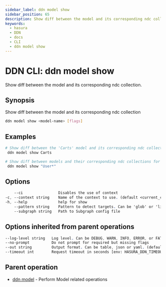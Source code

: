 ```yaml
---
sidebar_label: ddn model show
sidebar_position: 65
description: Show diff between the model and its corresponding ndc collection using the DDN CLI
keywords:
  - hasura
  - DDN
  - docs
  - CLI
  - ddn model show
---
```


# DDN CLI: ddn model show

Show diff between the model and its corresponding ndc collection.

## Synopsis

Show diff between the model and its corresponding ndc collection

```bash
ddn model show <model-name> [flags]
```

## Examples

```bash
# Show diff between the 'Carts' model and its corresponding ndc collection
 ddn model show Carts

# Show diff between models and their corresponding ndc collections for all models matching glob pattern 'User*'
 ddn model show "User*"
```

## Options

```sass
    --ci                Disables the use of context
-c, --context string    Name of the context to use. (default <current_context>)
-h, --help              help for show
    --pattern string    Pattern to detect targets. Can be 'glob' or 'literal'. (default "glob")
    --subgraph string   Path to Subgraph config file
```

## Options inherited from parent operations

```sass
--log-level string   Log level. Can be DEBUG, WARN, INFO, ERROR, or FATAL. (default "INFO")
--no-prompt          Do not prompt for required but missing flags
--out string         Output format. Can be table, json or yaml. (default "table")
--timeout int        Request timeout in seconds [env: HASURA_DDN_TIMEOUT] (default 100)
```

## Parent operation

- [ddn model](/cli/commands/ddn_model) - Perform Model related operations

